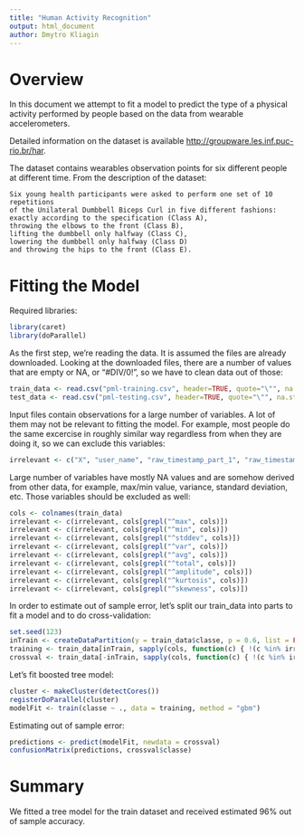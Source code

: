 ```yaml
---
title: "Human Activity Recognition"
output: html_document
author: Dmytro Kliagin
---
```


# Overview

In this document we attempt to fit a model to predict the type of a physical activity
performed by people based on the data from wearable accelerometers.

Detailed information on the dataset is available
[http://groupware.les.inf.puc-rio.br/har](through this link).

The dataset contains wearables observation points for six different people
at different time. From the description of the dataset:

    Six young health participants were asked to perform one set of 10 repetitions
    of the Unilateral Dumbbell Biceps Curl in five different fashions:
    exactly according to the specification (Class A),
    throwing the elbows to the front (Class B),
    lifting the dumbbell only halfway (Class C),
    lowering the dumbbell only halfway (Class D)
    and throwing the hips to the front (Class E).

# Fitting the Model

Required libraries:

```r
library(caret)
library(doParallel)
```

As the first step, we're reading the data. It is assumed the files are already downloaded.
Looking at the downloaded files, there are a number of values that are empty or NA, or "#DIV/0!",
so we have to clean data out of those:

```r
train_data <- read.csv("pml-training.csv", header=TRUE, quote="\"", na.strings = c("NA", "", "#DIV/0!"))
test_data <- read.csv("pml-testing.csv", header=TRUE, quote="\"", na.strings = c("NA", "", "#DIV/0!"))
```

Input files contain observations for a large number of variables.
A lot of them may not be relevant to fitting the model.
For example, most people do the same excercise in roughly similar way regardless from when they
are doing it, so we can exclude this variables:

```r
irrelevant <- c("X", "user_name", "raw_timestamp_part_1", "raw_timestamp_part_2", "cvtd_timestamp", "new_window", "num_window")
```

Large number of variables have mostly NA values and are somehow derived from other data, for example,
max/min value, variance, standard deviation, etc. Those variables should be excluded as well:

```r
cols <- colnames(train_data)
irrelevant <- c(irrelevant, cols[grepl("^max", cols)])
irrelevant <- c(irrelevant, cols[grepl("^min", cols)])
irrelevant <- c(irrelevant, cols[grepl("^stddev", cols)])
irrelevant <- c(irrelevant, cols[grepl("^var", cols)])
irrelevant <- c(irrelevant, cols[grepl("^avg", cols)])
irrelevant <- c(irrelevant, cols[grepl("^total", cols)])
irrelevant <- c(irrelevant, cols[grepl("^amplitude", cols)])
irrelevant <- c(irrelevant, cols[grepl("^kurtosis", cols)])
irrelevant <- c(irrelevant, cols[grepl("^skewness", cols)])
```

In order to estimate out of sample error, let's split our train_data into parts to fit a model
and to do cross-validation:

```r
set.seed(123)
inTrain <- createDataPartition(y = train_data$classe, p = 0.6, list = FALSE)
training <- train_data[inTrain, sapply(cols, function(c) { !(c %in% irrelevant) } )]
crossval <- train_data[-inTrain, sapply(cols, function(c) { !(c %in% irrelevant) } )]
```

Let's fit boosted tree model:

```r
cluster <- makeCluster(detectCores())
registerDoParallel(cluster)
modelFit <- train(classe ~ ., data = training, method = "gbm")
```

Estimating out of sample error:

```r
predictions <- predict(modelFit, newdata = crossval)
confusionMatrix(predictions, crossval$classe)
```

# Summary

We fitted a tree model for the train dataset and received estimated 96% out of sample accuracy.
